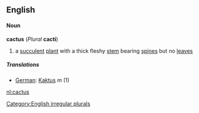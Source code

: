 ==English==
====Noun====
'''cactus''' (''Plural'' '''cacti''')
# a [[succulent]] [[plant]] with a thick fleshy [[stem]] bearing [[spine]]s but no [[leaf|leaves]]
=====Translations=====
*[[German]]: [[Kaktus]] ''m'' (1)

[[Category:English irregular plurals]]
[[nl:cactus]]